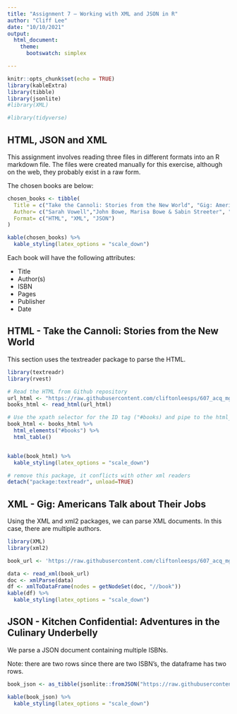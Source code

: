 ```yaml
---
title: "Assignment 7 – Working with XML and JSON in R"
author: "Cliff Lee"
date: "10/10/2021"
output: 
  html_document:
    theme: 
      bootswatch: simplex

---
```


```r
knitr::opts_chunk$set(echo = TRUE)
library(kableExtra)
library(tibble)
library(jsonlite)
#library(XML)

#library(tidyverse)


```

## HTML, JSON and XML

This assignment involves reading three files in different formats into an R markdown file. The files were created manually for this exercise, although on the web, they probably exist in a raw form.

The chosen books are below:

```r

chosen_books <- tibble(
  Title = c("Take the Cannoli: Stories from the New World", "Gig: Americans Talk about Their Jobs", "Kitchen Confidential: Adventures in the Culinary Underbelly"),
  Author= c("Sarah Vowell","John Bowe, Marisa Bowe & Sabin Streeter", "Anthony Bourdain"),
  Format= c("HTML", "XML", "JSON")
)

kable(chosen_books) %>%
  kable_styling(latex_options = "scale_down")

```


Each book will have the following attributes:

* Title
* Author(s)
* ISBN
* Pages
* Publisher
* Date

## HTML - Take the Cannoli: Stories from the New World

This section uses the textreader package to parse the HTML.

```r
library(textreadr)
library(rvest)
```


```r

# Read the HTML from Github repository
url_html <- "https://raw.githubusercontent.com/cliftonleesps/607_acq_mgt/main/week7/take_the_cannoli.html"
books_html <- read_html(url_html)

# Use the xpath selector for the ID tag ("#books) and pipe to the html_table function
book_html <- books_html %>% 
  html_elements("#books") %>% 
  html_table() 


kable(book_html) %>%
  kable_styling(latex_options = "scale_down")

# remove this package, it conflicts with other xml readers
detach("package:textreadr", unload=TRUE)

```


## XML - Gig: Americans Talk about Their Jobs

Using the XML and xml2 packages, we can parse XML documents. In this case, there are multiple authors.


```r

library(XML)
library(xml2)

book_url <- 'https://raw.githubusercontent.com/cliftonleesps/607_acq_mgt/main/week7/gig.xml'

data <- read_xml(book_url)
doc <- xmlParse(data)
df <- xmlToDataFrame(nodes = getNodeSet(doc, "//book"))
kable(df) %>%
  kable_styling(latex_options = "scale_down")


```


## JSON - Kitchen Confidential: Adventures in the Culinary Underbelly

We parse a JSON document containing multiple ISBNs.

Note: there are two rows since there are two ISBN's, the dataframe has two rows.

```r
book_json <- as_tibble(jsonlite::fromJSON("https://raw.githubusercontent.com/cliftonleesps/607_acq_mgt/main/week7/kitchen_confidential.json"))

kable(book_json) %>%
  kable_styling(latex_options = "scale_down")

```
